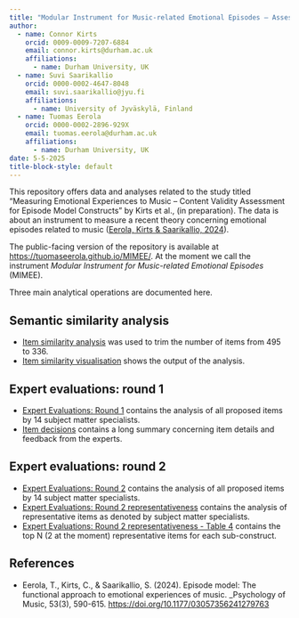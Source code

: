 ```yaml
---
title: "Modular Instrument for Music-related Emotional Episodes – Assessment of the content validity of the episode model"
author:
  - name: Connor Kirts
    orcid: 0009-0009-7207-6884
    email: connor.kirts@durham.ac.uk
    affiliations:
      - name: Durham University, UK
  - name: Suvi Saarikallio
    orcid: 0000-0002-4647-8048
    email: suvi.saarikallio@jyu.fi
    affiliations:
      - name: University of Jyväskylä, Finland
  - name: Tuomas Eerola
    orcid: 0000-0002-2896-929X
    email: tuomas.eerola@durham.ac.uk
    affiliations:
      - name: Durham University, UK
date: 5-5-2025
title-block-style: default
---
```


This repository offers data and analyses related to the study titled "Measuring Emotional Experiences to Music – Content Validity Assessment for Episode Model Constructs" by Kirts et al., (in preparation). The data is about an instrument to measure a recent theory concerning emotional episodes related to music ([Eerola, Kirts & Saarikallio, 2024](https://doi.org/10.1177/03057356241279763)).

The public-facing version of the repository is available at
[https://tuomaseerola.github.io/MIMEE/](https://tuomaseerola.github.io/MIMEE/). At the moment we call the instrument _Modular Instrument for Music-related Emotional Episodes_ (MIMEE).

Three main analytical operations are documented here.

## Semantic similarity analysis

- [Item similarity analysis](item_analysis.qmd) was used to trim the number of items from 495 to 336.
- [Item similarity visualisation](item_similarity_visualisation.qmd) shows the output of the analysis.

## Expert evaluations: round 1

- [Expert Evaluations: Round 1](expert_eval_round1.qmd) contains the analysis of all proposed items by 14 subject matter specialists.
- [Item decisions](item_decisions.qmd) contains a long summary concerning item details and feedback from the experts.

## Expert evaluations: round 2

- [Expert Evaluations: Round 2](expert_eval_round2.qmd) contains the analysis of all proposed items by 14 subject matter specialists.
- [Expert Evaluations: Round 2 representativeness](expert_eval_round2_repr.qmd) contains the analysis of representative items as denoted by subject matter specialists.
- [Expert Evaluations: Round 2 representativeness - Table 4](generate_table4.qmd) contains the top N (2 at the moment) representative items for each sub-construct.

## References

- Eerola, T., Kirts, C., & Saarikallio, S. (2024). Episode model: The functional approach to emotional experiences of music. _Psychology of Music, 53(3), 590-615. [https://doi.org/10.1177/03057356241279763](https://doi.org/10.1177/03057356241279763)
